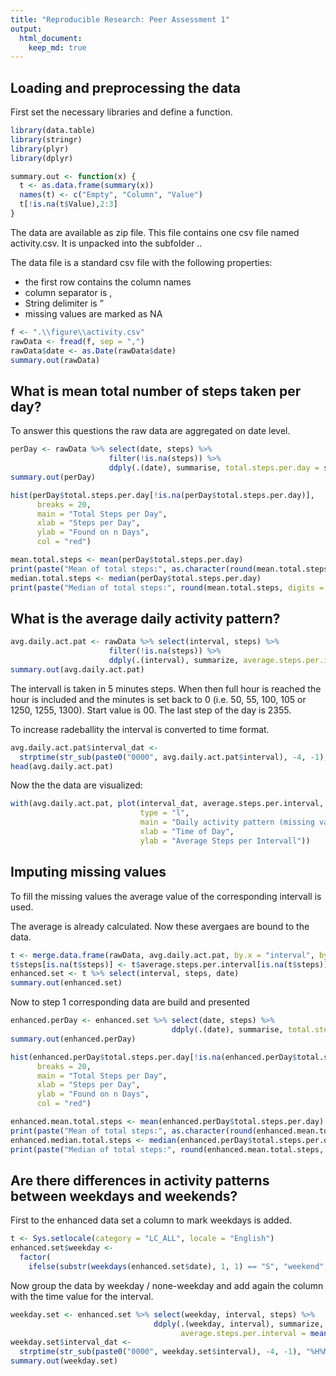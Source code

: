 ```yaml
---
title: "Reproducible Research: Peer Assessment 1"
output: 
  html_document:
    keep_md: true
---
```



## Loading and preprocessing the data

First set the necessary libraries and define a function.
```R
library(data.table)
library(stringr)
library(plyr)
library(dplyr)

summary.out <- function(x) {
  t <- as.data.frame(summary(x))
  names(t) <- c("Empty", "Column", "Value")
  t[!is.na(t$Value),2:3]
}
```

The data are available as zip file. This file contains one csv file named activity.csv. It is unpacked into the subfolder .\figure.

The data file is a standard csv file with the following properties:

* the first row contains the column names
* column separator is ,
* String delimiter is "
* missing values are marked as NA

```R
f <- ".\\figure\\activity.csv"
rawData <- fread(f, sep = ",")
rawData$date <- as.Date(rawData$date)
summary.out(rawData)
```

## What is mean total number of steps taken per day?

To answer this questions the raw data are aggregated on date level. 

```R
perDay <- rawData %>% select(date, steps) %>% 
                      filter(!is.na(steps)) %>% 
                      ddply(.(date), summarise, total.steps.per.day = sum(steps))
summary.out(perDay)
```

```R
hist(perDay$total.steps.per.day[!is.na(perDay$total.steps.per.day)], 
      breaks = 20,
      main = "Total Steps per Day",
      xlab = "Steps per Day",
      ylab = "Found on n Days",
      col = "red") 
```

```R
mean.total.steps <- mean(perDay$total.steps.per.day)
print(paste("Mean of total steps:", as.character(round(mean.total.steps, digits = 0))))
median.total.steps <- median(perDay$total.steps.per.day)
print(paste("Median of total steps:", round(mean.total.steps, digits = 0)))
```

## What is the average daily activity pattern?

```R
avg.daily.act.pat <- rawData %>% select(interval, steps) %>% 
                      filter(!is.na(steps)) %>%
                      ddply(.(interval), summarize, average.steps.per.interval = mean(steps))
summary.out(avg.daily.act.pat)
```

The intervall is taken in 5 minutes steps. When then full hour is reached the hour is included and the minutes is set back to 0 (i.e. 50, 55, 100, 105 or 1250, 1255, 1300). Start value is 00. The last step of the day is 2355.

To increase radeballity the interval is converted to time format.

```R
avg.daily.act.pat$interval_dat <- 
  strptime(str_sub(paste0("0000", avg.daily.act.pat$interval), -4, -1), "%H%M")
head(avg.daily.act.pat)
```

Now the the data are visualized:

```R
with(avg.daily.act.pat, plot(interval_dat, average.steps.per.interval,
                             type = "l",
                             main = "Daily activity pattern (missing values excluded)",
                             xlab = "Time of Day",
                             ylab = "Average Steps per Intervall"))
```

## Imputing missing values
To fill the missing values the average value of the corresponding intervall is used.

The average is already calculated. Now these avergaes are bound to the data.
```R

t <- merge.data.frame(rawData, avg.daily.act.pat, by.x = "interval", by.y = "interval")
t$steps[is.na(t$steps)] <- t$average.steps.per.interval[is.na(t$steps)]
enhanced.set <- t %>% select(interval, steps, date)
summary.out(enhanced.set)
```

Now to step 1 corresponding data are build and presented

```R
enhanced.perDay <- enhanced.set %>% select(date, steps) %>% 
                                    ddply(.(date), summarise, total.steps.per.day = sum(steps))
summary.out(enhanced.perDay)
```

```R
hist(enhanced.perDay$total.steps.per.day[!is.na(enhanced.perDay$total.steps.per.day)], 
      breaks = 20,
      main = "Total Steps per Day",
      xlab = "Steps per Day",
      ylab = "Found on n Days",
      col = "red") 
```

```R
enhanced.mean.total.steps <- mean(enhanced.perDay$total.steps.per.day)
print(paste("Mean of total steps:", as.character(round(enhanced.mean.total.steps, digits = 0))))
enhanced.median.total.steps <- median(enhanced.perDay$total.steps.per.day)
print(paste("Median of total steps:", round(enhanced.mean.total.steps, digits = 0)))
```

## Are there differences in activity patterns between weekdays and weekends?

First to the enhanced data set a column to mark weekdays is added.
```R
t <- Sys.setlocale(category = "LC_ALL", locale = "English")
enhanced.set$weekday <- 
  factor(
    ifelse(substr(weekdays(enhanced.set$date), 1, 1) == "S", "weekend", "weekday"))
```
Now group the data by weekday / none-weekday and add again the column with the time value for the interval.
```R
weekday.set <- enhanced.set %>% select(weekday, interval, steps) %>%
                                ddply(.(weekday, interval), summarize, 
                                      average.steps.per.interval = mean(steps))
weekday.set$interval_dat <- 
  strptime(str_sub(paste0("0000", weekday.set$interval), -4, -1), "%H%M")
summary.out(weekday.set)
```